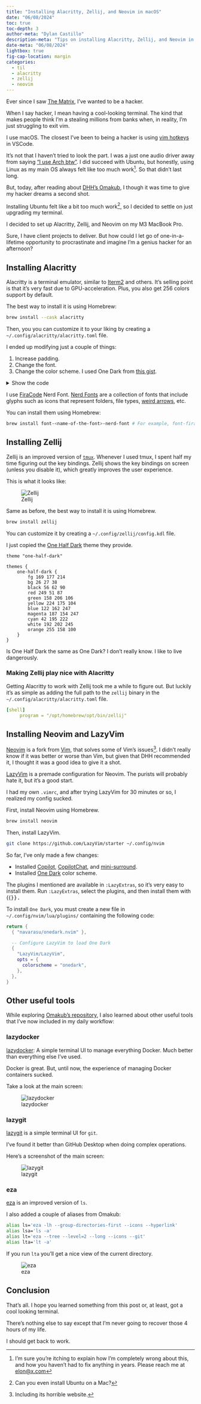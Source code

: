 ```yaml
---
title: "Installing Alacritty, Zellij, and Neovim in macOS"
date: "06/08/2024"
toc: true
toc-depth: 3
author-meta: "Dylan Castillo"
description-meta: "Tips on installing Alacritty, Zellij, and Neovim in macOS."
date-meta: "06/08/2024"
lightbox: true
fig-cap-location: margin
categories:
  - til
  - alacritty
  - zellij
  - neovim
---
```


Ever since I saw [The Matrix](https://www.youtube.com/watch?v=8wU8k2kDaTo), I've wanted to be a hacker.

When I say hacker, I mean having a cool-looking terminal. The kind that makes people think I’m a stealing millions from banks when, in reality, I’m just struggling to exit vim.

I use macOS. The closest I've been to being a hacker is using [vim hotkeys](https://github.com/VSCodeVim/Vim) in VSCode.

It’s not that I haven’t tried to look the part. I was a just one audio driver away from saying ["I use Arch btw"](https://www.reddit.com/r/linuxmemes/comments/9xgfxq/why_i_use_arch_btw/). I did succeed with Ubuntu, but honestly, using Linux as my main OS always felt like too much work^[I'm sure you're itching to explain how I'm completely wrong about this, and how you haven't had to fix anything in years. Please reach me at [elon@x.com](mailto:elon@x.com)]. So that didn't last long.

But, today, after reading about [DHH's Omakub](https://world.hey.com/dhh/introducing-omakub-354db366), I though it was time to give my hacker dreams a second shot.

Installing Ubuntu felt like a bit too much work^[Can you even install Ubuntu on a Mac?], so I decided to settle on just upgrading my terminal.

I decided to set up Alacritty, Zellij, and Neovim on my M3 MacBook Pro.

Sure, I have client projects to deliver. But how could I let go of one-in-a-lifetime opportunity to procrastinate and imagine I'm a genius hacker for an afternoon?

## Installing Alacritty

Alacritty is a terminal emulator, similar to [Iterm2](https://iterm2.com/) and others. It's selling point is that it's very fast due to GPU-acceleration. Plus, you also get 256 colors support by default.

The best way to install it is using Homebrew:

```bash
brew install --cask alacritty
```

Then, you you can customize it to your liking by creating a `~/.config/alacritty/alacritty.toml` file.

I ended up modifying just a couple of things:

1. Increase padding.
2. Change the font.
3. Change the color scheme. I used One Dark from [this gist](https://gist.github.com/r-darwish/f8bb21a6c89a02c4bef76cc38bddad39).

<details>
<summary>Show the code</summary>

```yaml
[window]
padding.x = 16
padding.y = 14
decorations = "none" # Removes the window decoration (title bar, etc.)

[font]
size = 13

# FiraCode Nerd Font
normal = { family = "FiraCode Nerd Font", style = "Regular" }
bold = { family = "FiraCode Nerd Font", style = "Bold" }
italic = { family = "FiraCode Nerd Font", style = "Italic" }

# One Dark theme
[colors]
[colors.primary]
background = '0x1e2127'
foreground = '0xabb2bf'
bright_foreground = '0xe6efff'

# Normal colors
[colors.normal]
black = '0x1e2127'
red = '0xe06c75'
green = '0x98c379'
yellow = '0xd19a66'
blue = '0x61afef'
magenta = '0xc678dd'
cyan = '0x56b6c2'
white = '0x828791'

# Bright colors
[colors.bright]
black = '0x5c6370'
red = '0xe06c75'
green = '0x98c379'
yellow = '0xd19a66'
blue = '0x61afef'
magenta = '0xc678dd'
cyan = '0x56b6c2'
white = '0xe6efff'

# Dim colors
[colors.dim]
black = '0x1e2127'
red = '0xe06c75'
green = '0x98c379'
yellow = '0xd19a66'
blue = '0x61afef'
magenta = '0xc678dd'
cyan = '0x56b6c2'
white = '0x828791'
```

</details>

I use [FiraCode](https://github.com/tonsky/FiraCode) Nerd Font. [Nerd Fonts](https://www.nerdfonts.com/) are a collection of fonts that include glyphs such as icons that represent folders, file types, [weird arrows](https://github.com/ryanoasis/powerline-extra-symbols/blob/master/img/fontforge.png?raw=true), etc.

You can install them using Homebrew:

```bash
brew install font-<name-of-the-font>-nerd-font # For example, font-fira-code-nerd-font
```

## Installing Zellij

Zellij is an improved version of [`tmux`](https://en.wikipedia.org/wiki/Tmux). Whenever I used tmux, I spent half my time figuring out the key bindings. Zellij shows the key bindings on screen (unless you disable it), which greatly improves the user experience.

This is what it looks like:

![Zellij](images/zellij-screenshot.png)

Same as before, the best way to install it is using Homebrew.

```bash
brew install zellij
```

You can customize it by creating a `~/.config/zellij/config.kdl` file.

I just copied the [One Half Dark](https://github.com/zellij-org/zellij/blob/main/zellij-utils/assets/themes/one-half-dark.kdl) theme they provide.

```kdl
theme "one-half-dark"

themes {
    one-half-dark {
        fg 169 177 214
        bg 26 27 38
        black 56 62 90
        red 249 51 87
        green 158 206 106
        yellow 224 175 104
        blue 122 162 247
        magenta 187 154 247
        cyan 42 195 222
        white 192 202 245
        orange 255 158 100
    }
}
```

Is One Half Dark the same as One Dark? I don't really know. I like to live dangerously.

### Making Zellij play nice with Alacritty

Getting Alacritty to work with Zellij took me a while to figure out. But luckily it's as simple as adding the full path to the `zellij` binary in the `~/.config/alacritty/alacritty.toml` file.

```yaml
[shell]
     program = "/opt/homebrew/opt/bin/zellij"
```

## Installing Neovim and LazyVim

[Neovim](https://neovim.io/) is a fork from [Vim](https://www.vim.org/), that solves some of Vim's issues^[Including its horrible website.]. I didn't really know if it was better or worse than Vim, but given that DHH recommended it, I thought it was a good idea to give it a shot.

[LazyVim](https://github.com/LazyVim/starter) is a premade configuration for Neovim. The purists will probably hate it, but it's a good start.

I had my own `.vimrc`, and after trying LazyVim for 30 minutes or so, I realized my config sucked.

First, install Neovim using Homebrew.

```bash
brew install neovim
```

Then, install LazyVim.

```bash
git clone https://github.com/LazyVim/starter ~/.config/nvim
```

So far, I've only made a few changes:

- Installed [Copilot](https://github.com/github/copilot.vim), [CopilotChat](https://github.com/CopilotC-Nvim/CopilotChat.nvim), and [mini-surround](https://github.com/echasnovski/mini.surround).
- Installed [One Dark](https://github.com/navarasu/onedark.nvim) color scheme.

The plugins I mentioned are available in `:LazyExtras`, so it's very easy to install them. Run `:LazyExtras`, select the plugins, and then install them with {{<kbd I >}}.

To install `One Dark`, you must create a new file in `~/.config/nvim/lua/plugins/` containing the following code:

```lua
return {
  { "navarasu/onedark.nvim" },

  -- Configure LazyVim to load One Dark
  {
    "LazyVim/LazyVim",
    opts = {
      colorscheme = "onedark",
    },
  },
}
```

## Other useful tools

While exploring [Omakub's repository](https://github.com/basecamp/omakub/), I also learned about other useful tools that I've now included in my daily workflow:

### lazydocker

[lazydocker](https://github.com/jesseduffield/lazydocker): A simple terminal UI to manage everything Docker. Much better than everything else I've used.

Docker is great. But, until now, the experience of managing Docker containers sucked.

Take a look at the main screen:

![lazydocker](images/lazydocker-screenshot.png)

### lazygit

[lazygit](https://github.com/jesseduffield/lazygit) is a simple terminal UI for `git`.

I've found it better than GitHub Desktop when doing complex operations.

Here's a screenshot of the main screen:

![lazygit](images/lazygit-screenshot.png)

### eza

[eza](https://github.com/eza-community/eza) is an improved version of `ls`.

I also added a couple of aliases from Omakub:

```bash
alias ls='eza -lh --group-directories-first --icons --hyperlink'
alias lsa='ls -a'
alias lt='eza --tree --level=2 --long --icons --git'
alias lta='lt -a'
```

If you run `lta` you'll get a nice view of the current directory.

![eza](images/eza-screenshot.png)

## Conclusion

That's all. I hope you learned something from this post or, at least, got a cool looking terminal.

There's nothing else to say except that I'm never going to recover those 4 hours of my life.

I should get back to work.
